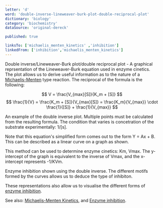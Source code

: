 ```yaml
---
letter: 'd'
word: 'double-inverse-lineweaver-burk-plot-double-reciprocal-plot'
dictionary: 'biology'
category: 'biochemistry'
dataSource: 'original-dereck'

published: true

linksTo: ['michaelis_menten_kinetics' ,'inhibition']
linkedFrom: ['inhibition','michaelis_menten_kinetics']
---
```


<a id="double_inverse_lineweaver_burk_plot_double_reciprocal_plot">Double inverse/Lineweaver-Burk plot/double reciprocal plot</a> - A graphical reprsentation of the Lineweaver-Burk equation used in enzyme cinetics. The plot allows us to derive useful information as to the nature of a [Michaelis-Menten](#michaelis_menten_kinetics) type reaction. The reciprocal of the formula is the following:

 $$ V = \frac{V_{max}[S]}{K_m + [S]} $$ $$ \frac{1}{V} = \frac{K_m + [S]}{V_{max}[S]} = \frac{K_m}{V_{max}} \cdot \frac{1}{[S]} + \frac{1}{V_{max}} $$

An example of the double inverse plot. Multiple points must be calculated from the resulting formula. The condition that varies is concetration of the substrate experimentally: 1/\[s\].

 Note that this equation's simplified form comes out to the form Y = Ax + B. This can be described as a linear curve on a graph as shown.

 This method can be used to determine enzyme cinetics: Km, Vmax. The y-intercept of the graph is equivalent to the inverse of Vmax, and the x-intercept represents -1/KVm.

Enzyme inhibition shown using the double inverse. The different motifs formed by the curves allows us to deduce the type of inhibiton.

 These representations also allow us to visualise the different forms of [enzyme inhibition](#inhibition).

 See also: [Michaelis-Menten Kinetics](#michaelis_menten_kinetics), and [Enzyme inhibition](#inhibition).